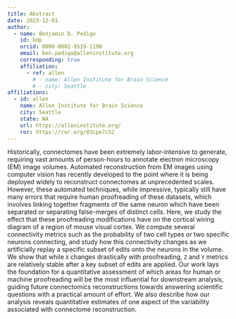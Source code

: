 ```yaml
---
title: Abstract
date: 2023-12-01
author:
  - name: Benjamin D. Pedigo
    id: bdp
    orcid: 0000-0002-9519-1190
    email: ben.pedigo@alleninstitute.org
    corresponding: true
    affiliation:
      - ref: allen
        # - name: Allen Institute for Brain Science
        # - city: Seattle
affiliations: 
  - id: allen
    name: Allen Institute for Brain Science
    city: Seattle
    state: WA
    url: https://alleninstitute.org/
    ror: https://ror.org/03cpe7c52
---
```



::: {.justify}

Historically, connectomes have been extremely labor-intensive to generate, requiring vast amounts of person-hours to annotate electron microscopy (EM) image volumes. Automated reconstruction from EM images using computer vision has recently developed to the point where it is being deployed widely to reconstruct connectomes at unprecedented scales. However, these automated techniques, while impressive, typically still have many errors that require human proofreading of these datasets, which involves linking together fragments of the same neuron which have been separated or separating false-merges of distinct cells. Here, we study the effect that these proofreading modifications have on the cortical wiring diagram of a region of mouse visual cortex. We compute several connectivity metrics such as the probability of two cell types or two specific neurons connecting, and study how this connectivity changes as we artificially replay a specific subset of edits onto the neurons in the volume. We show that while `X` changes drastically with proofreading, `Z` and `Y` metrics are relatively stable after a key subset of edits are applied. Our work lays the foundation for a quantitative assessment of which areas for human or machine proofreading will be the most influential for downstream analysis, guiding future connectomics reconstructions towards answering scientific questions with a practical amount of effort. We also describe how our analysis reveals quantitative estimates of one aspect of the variability associated with connectome reconstruction.

:::